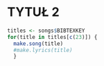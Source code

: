 # TYTUŁ 2


```r
titles <- songs$BIBTEXKEY
for(title in titles[c(23)]) {
  make.song(title)
  #make.lyrics(title)
  }
```

